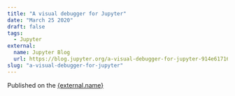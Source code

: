 ```yaml
---
title: "A visual debugger for Jupyter"
date: "March 25 2020"
draft: false
tags:
  - Jupyter
external:
  name: Jupyter Blog
  url: https://blog.jupyter.org/a-visual-debugger-for-jupyter-914e61716559
slug: "a-visual-debugger-for-jupyter"
---
```



Published on the <a href={external.url} target="_blank" rel="noopener noreferrer">{external.name}</a>
